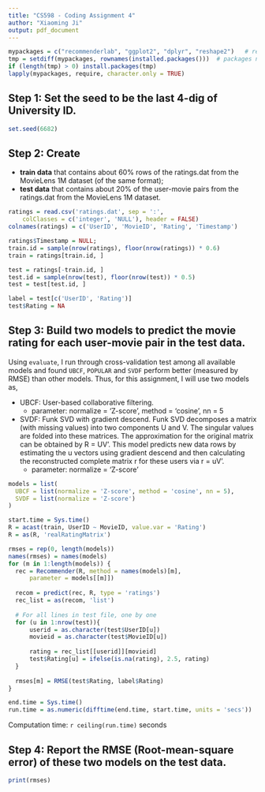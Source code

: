 ```yaml
---
title: "CS598 - Coding Assignment 4"
author: "Xiaoming Ji"
output: pdf_document
---
```


```r
mypackages = c("recommenderlab", "ggplot2", "dplyr", "reshape2")   # required packages
tmp = setdiff(mypackages, rownames(installed.packages()))  # packages need to be installed
if (length(tmp) > 0) install.packages(tmp)
lapply(mypackages, require, character.only = TRUE)
```

## Step 1: Set the seed to be the last 4-dig of University ID.

```r
set.seed(6682)
```

## Step 2: Create 

- **train data** that contains about 60% rows of the ratings.dat from the MovieLens 1M dataset (of the same format);
- **test data** that contains about 20% of the user-movie pairs from the ratings.dat from the MovieLens 1M dataset.

```r
ratings = read.csv('ratings.dat', sep = ':', 
    colClasses = c('integer', 'NULL'), header = FALSE)
colnames(ratings) = c('UserID', 'MovieID', 'Rating', 'Timestamp')

ratings$Timestamp = NULL;
train.id = sample(nrow(ratings), floor(nrow(ratings)) * 0.6)
train = ratings[train.id, ]

test = ratings[-train.id, ]
test.id = sample(nrow(test), floor(nrow(test)) * 0.5)
test = test[test.id, ]

label = test[c('UserID', 'Rating')]
test$Rating = NA
```

## Step 3: Build two models to predict the movie rating for each user-movie pair in the test data. 

Using `evaluate`, I run through cross-validation test among all available models and found `UBCF`, `POPULAR` and `SVDF` perform better (measured by RMSE) than other models. Thus, for this assignment, I will use two models as,

- UBCF: User-based collaborative filtering. 
  - parameter: normalize = 'Z-score', method = 'cosine', nn = 5
- SVDF: Funk SVD with gradient descend. Funk SVD decomposes a matrix (with missing values) into two components U and V. The singular values are folded into these matrices. The approximation for the original matrix can be obtained by R = UV'. This model predicts new data rows by estimating the u vectors using gradient descend and then calculating the reconstructed complete matrix r for these users via r = uV'.
  - parameter: normalize = 'Z-score'

```r
models = list(
  UBCF = list(normalize = 'Z-score', method = 'cosine', nn = 5),
  SVDF = list(normalize = 'Z-score')
)

start.time = Sys.time()
R = acast(train, UserID ~ MovieID, value.var = 'Rating')
R = as(R, 'realRatingMatrix')

rmses = rep(0, length(models))
names(rmses) = names(models)
for (m in 1:length(models)) {
  rec = Recommender(R, method = names(models)[m],
      parameter = models[[m]])
  
  recom = predict(rec, R, type = 'ratings')
  rec_list = as(recom, 'list')
  
  # For all lines in test file, one by one
  for (u in 1:nrow(test)){
      userid = as.character(test$UserID[u])
      movieid = as.character(test$MovieID[u])
      
      rating = rec_list[[userid]][movieid]
      test$Rating[u] = ifelse(is.na(rating), 2.5, rating)
  }
  
  rmses[m] = RMSE(test$Rating, label$Rating)
}

end.time = Sys.time()
run.time = as.numeric(difftime(end.time, start.time, units = 'secs'))
```

Computation time: `r ceiling(run.time)` seconds

## Step 4: Report the RMSE (Root-mean-square error) of these two models on the test data. 

```r
print(rmses)
```